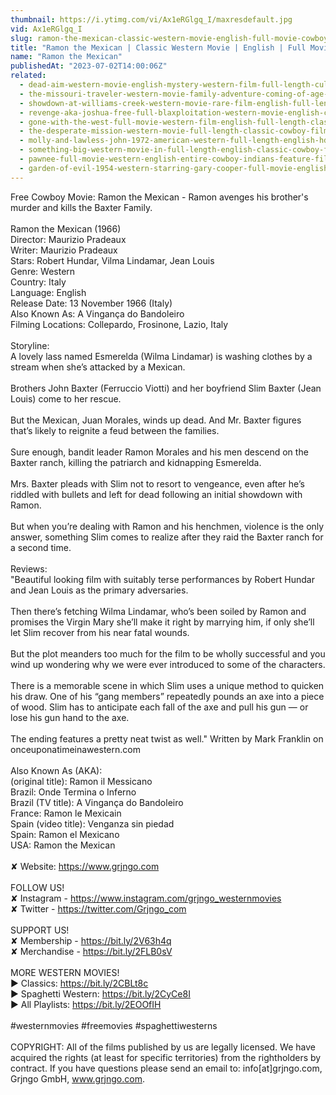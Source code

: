 ```yaml
---
thumbnail: https://i.ytimg.com/vi/Ax1eRGlgq_I/maxresdefault.jpg
vid: Ax1eRGlgq_I
slug: ramon-the-mexican-classic-western-movie-english-full-movie-cowboys
title: "Ramon the Mexican | Classic Western Movie | English | Full Movie | Cowboys"
name: "Ramon the Mexican"
publishedAt: "2023-07-02T14:00:06Z"
related:
  - dead-aim-western-movie-english-mystery-western-film-full-length-cult-movie-thriller
  - the-missouri-traveler-western-movie-family-adventure-coming-of-age-english-free-movie-full
  - showdown-at-williams-creek-western-movie-rare-film-english-full-length-free-youtube-movies
  - revenge-aka-joshua-free-full-blaxploitation-western-movie-english-classic-feature-film
  - gone-with-the-west-full-movie-western-film-english-full-length-classic-movie-watchfree
  - the-desperate-mission-western-movie-full-length-classic-cowboy-film-english-watchfree
  - molly-and-lawless-john-1972-american-western-full-length-english-hd-free-full-moves
  - something-big-western-movie-in-full-length-english-classic-cowboy-film-free-full-westerns
  - pawnee-full-movie-western-english-entire-cowboy-indians-feature-film-free-full-westerns
  - garden-of-evil-1954-western-starring-gary-cooper-full-movie-english-full-free-western-movies
---
```


Free Cowboy Movie: Ramon the Mexican - Ramon avenges his brother's murder and kills the Baxter Family. <br />
<br />
Ramon the Mexican (1966)<br />
Director: Maurizio Pradeaux<br />
Writer: Maurizio Pradeaux<br />
Stars: Robert Hundar, Vilma Lindamar, Jean Louis<br />
Genre: Western <br />
Country: Italy<br />
Language: English<br />
Release Date: 13 November 1966 (Italy) <br />
Also Known As: A Vingança do Bandoleiro <br />
Filming Locations: Collepardo, Frosinone, Lazio, Italy <br />
<br />
Storyline:<br />
A lovely lass named Esmerelda (Wilma Lindamar) is washing clothes by a stream when she’s attacked by a Mexican.<br />
<br />
Brothers John Baxter (Ferruccio Viotti) and her boyfriend Slim Baxter (Jean Louis) come to her rescue.<br />
<br />
But the Mexican, Juan Morales, winds up dead. And Mr. Baxter figures that’s likely to reignite a feud between the families.<br />
<br />
Sure enough, bandit leader Ramon Morales and his men descend on the Baxter ranch, killing the patriarch and kidnapping Esmerelda.<br />
<br />
Mrs. Baxter pleads with Slim not to resort to vengeance, even after he’s riddled with bullets and left for dead following an initial showdown with Ramon.<br />
<br />
But when you’re dealing with Ramon and his henchmen, violence is the only answer, something Slim comes to realize after they raid the Baxter ranch for a second time.<br />
<br />
Reviews:<br />
"Beautiful looking film with suitably terse performances by Robert Hundar and Jean Louis as the primary adversaries.<br />
<br />
Then there’s fetching Wilma Lindamar, who’s been soiled by Ramon and promises the Virgin Mary she’ll make it right by marrying him, if only she’ll let Slim recover from his near fatal wounds.<br />
<br />
But the plot meanders too much for the film to be wholly successful and you wind up wondering why we were ever introduced to some of the characters.<br />
<br />
There is a memorable scene in which Slim uses a unique method to quicken his draw. One of his “gang members” repeatedly pounds an axe into a piece of wood. Slim has to anticipate each fall of the axe and pull his gun — or lose his gun hand to the axe.<br />
<br />
The ending features a pretty neat twist as well." Written by Mark Franklin on onceuponatimeinawestern.com<br />
<br />
Also Known As (AKA):<br />
(original title): Ramon il Messicano<br />
Brazil: Onde Termina o Inferno<br />
Brazil (TV title): A Vingança do Bandoleiro<br />
France: Ramon le Mexicain<br />
Spain (video title): Venganza sin piedad<br />
Spain: Ramon el Mexicano<br />
USA: Ramon the Mexican<br />
<br />
✘ Website: https://www.grjngo.com<br />
<br />
FOLLOW US!<br />
✘ Instagram - https://www.instagram.com/grjngo_westernmovies<br />
✘ Twitter - https://twitter.com/Grjngo_com<br />
<br />
SUPPORT US!<br />
✘ Membership - https://bit.ly/2V63h4q<br />
✘ Merchandise - https://bit.ly/2FLB0sV<br />
<br />
MORE WESTERN MOVIES! <br />
► Classics: https://bit.ly/2CBLt8c <br />
► Spaghetti Western: https://bit.ly/2CyCe8I <br />
► All Playlists: https://bit.ly/2EOOfIH <br />
<br />
#westernmovies #freemovies #spaghettiwesterns<br />
<br />
COPYRIGHT: All of the films published by us are legally licensed. We have acquired the rights (at least for specific territories) from the rightholders by contract. If you have questions please send an email to: info[at]grjngo.com, Grjngo GmbH, www.grjngo.com.